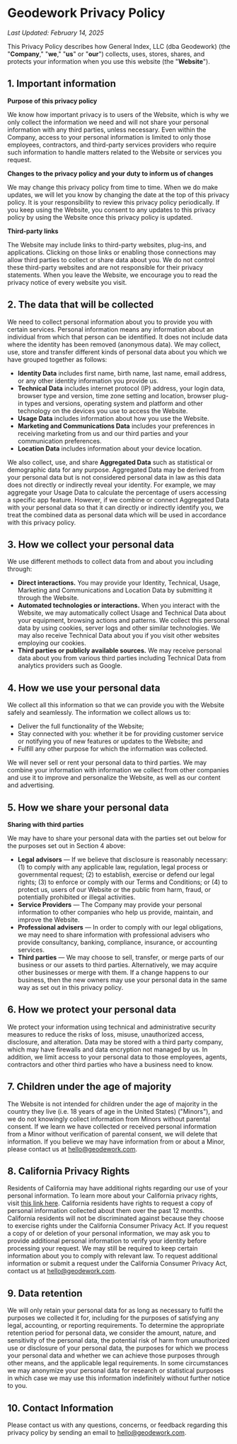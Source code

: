 
# Geodework Privacy Policy

_Last Updated: February 14, 2025_

This Privacy Policy describes how General Index, LLC (dba Geodework) (the "**Company**," "**we**," "**us**" or "**our**") collects, uses, stores, shares, and protects your information when you use this website (the "**Website**").

## 1. Important information

**Purpose of this privacy policy**

We know how important privacy is to users of the Website, which is why we only collect the information we need and will not share your personal information with any third parties, unless necessary. Even within the Company, access to your personal information is limited to only those employees, contractors, and third-party services providers who require such information to handle matters related to the Website or services you request.

**Changes to the privacy policy and your duty to inform us of changes**

We may change this privacy policy from time to time. When we do make updates, we will let you know by changing the date at the top of this privacy policy. It is your responsibility to review this privacy policy periodically. If you keep using the Website, you consent to any updates to this privacy policy by using the Website once this privacy policy is updated.

**Third-party links**

The Website may include links to third-party websites, plug-ins, and applications. Clicking on those links or enabling those connections may allow third parties to collect or share data about you. We do not control these third-party websites and are not responsible for their privacy statements. When you leave the Website, we encourage you to read the privacy notice of every website you visit.

## 2. The data that will be collected

We need to collect personal information about you to provide you with certain services. Personal information means any information about an individual from which that person can be identified. It does not include data where the identity has been removed (anonymous data). We may collect, use, store and transfer different kinds of personal data about you which we have grouped together as follows:

- **Identity Data** includes first name, birth name, last name, email address, or any other identity information you provide us.
- **Technical Data** includes internet protocol (IP) address, your login data, browser type and version, time zone setting and location, browser plug-in types and versions, operating system and platform and other technology on the devices you use to access the Website.
- **Usage Data** includes information about how you use the Website.
- **Marketing and Communications Data** includes your preferences in receiving marketing from us and our third parties and your communication preferences.
- **Location Data** includes information about your device location.

We also collect, use, and share **Aggregated Data** such as statistical or demographic data for any purpose. Aggregated Data may be derived from your personal data but is not considered personal data in law as this data does not directly or indirectly reveal your identity. For example, we may aggregate your Usage Data to calculate the percentage of users accessing a specific app feature. However, if we combine or connect Aggregated Data with your personal data so that it can directly or indirectly identify you, we treat the combined data as personal data which will be used in accordance with this privacy policy.

<MatomoOptOut />

## 3. How we collect your personal data

We use different methods to collect data from and about you including through:

- **Direct interactions.** You may provide your Identity, Technical, Usage, Marketing and Communications and Location Data by submitting it through the Website.
- **Automated technologies or interactions.** When you interact with the Website, we may automatically collect Usage and Technical Data about your equipment, browsing actions and patterns. We collect this personal data by using cookies, server logs and other similar technologies. We may also receive Technical Data about you if you visit other websites employing our cookies.
- **Third parties or publicly available sources.** We may receive personal data about you from various third parties including Technical Data from analytics providers such as Google.

## 4. How we use your personal data

We collect all this information so that we can provide you with the Website safely and seamlessly. The information we collect allows us to:

- Deliver the full functionality of the Website;
- Stay connected with you: whether it be for providing customer service or notifying you of new features or updates to the Website; and
- Fulfill any other purpose for which the information was collected.

We will never sell or rent your personal data to third parties. We may combine your information with information we collect from other companies and use it to improve and personalize the Website, as well as our content and advertising.

## 5. How we share your personal data

**Sharing with third parties**

We may have to share your personal data with the parties set out below for the purposes set out in Section 4 above:

- **Legal advisors** — If we believe that disclosure is reasonably necessary: (1) to comply with any applicable law, regulation, legal process or governmental request; (2) to establish, exercise or defend our legal rights; (3) to enforce or comply with our Terms and Conditions; or (4) to protect us, users of our Website or the public from harm, fraud, or potentially prohibited or illegal activities.
- **Service Providers** — The Company may provide your personal information to other companies who help us provide, maintain, and improve the Website.
- **Professional advisers** — In order to comply with our legal obligations, we may need to share information with professional advisers who provide consultancy, banking, compliance, insurance, or accounting services.
- **Third parties** — We may choose to sell, transfer, or merge parts of our business or our assets to third parties. Alternatively, we may acquire other businesses or merge with them. If a change happens to our business, then the new owners may use your personal data in the same way as set out in this privacy policy.

## 6. How we protect your personal data

We protect your information using technical and administrative security measures to reduce the risks of loss, misuse, unauthorized access, disclosure, and alteration. Data may be stored with a third party company, which may have firewalls and data encryption not managed by us. In addition, we limit access to your personal data to those employees, agents, contractors and other third parties who have a business need to know.

## 7. Children under the age of majority

The Website is not intended for children under the age of majority in the country they live (i.e. 18 years of age in the United States) ("Minors"), and we do not knowingly collect information from Minors without parental consent. If we learn we have collected or received personal information from a Minor without verification of parental consent, we will delete that information. If you believe we may have information from or about a Minor, please contact us at [hello@geodework.com](mailto:hello@geodework.com).

## 8. California Privacy Rights

Residents of California may have additional rights regarding our use of your personal information. To learn more about your California privacy rights, visit [this link here](https://oag.ca.gov/privacy/ccpa). California residents have rights to request a copy of personal information collected about them over the past 12 months. California residents will not be discriminated against because they choose to exercise rights under the California Consumer Privacy Act. If you request a copy of or deletion of your personal information, we may ask you to provide additional personal information to verify your identity before processing your request. We may still be required to keep certain information about you to comply with relevant law. To request additional information or submit a request under the California Consumer Privacy Act, contact us at [hello@geodework.com](mailto:hello@geodework.com).

## 9. Data retention

We will only retain your personal data for as long as necessary to fulfil the purposes we collected it for, including for the purposes of satisfying any legal, accounting, or reporting requirements. To determine the appropriate retention period for personal data, we consider the amount, nature, and sensitivity of the personal data, the potential risk of harm from unauthorized use or disclosure of your personal data, the purposes for which we process your personal data and whether we can achieve those purposes through other means, and the applicable legal requirements. In some circumstances we may anonymize your personal data for research or statistical purposes in which case we may use this information indefinitely without further notice to you.

## 10. Contact Information

Please contact us with any questions, concerns, or feedback regarding this privacy policy by sending an email to [hello@geodework.com](mailto:hello@geodework.com).

